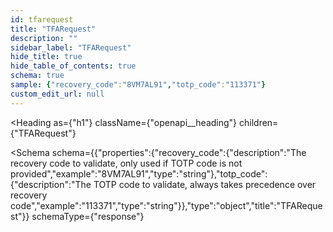```yaml
---
id: tfarequest
title: "TFARequest"
description: ""
sidebar_label: "TFARequest"
hide_title: true
hide_table_of_contents: true
schema: true
sample: {"recovery_code":"8VM7AL91","totp_code":"113371"}
custom_edit_url: null
---
```



<Heading
  as={"h1"}
  className={"openapi__heading"}
  children={"TFARequest"}
>
</Heading>





<Schema
  schema={{"properties":{"recovery_code":{"description":"The recovery code to validate, only used if TOTP code is not provided","example":"8VM7AL91","type":"string"},"totp_code":{"description":"The TOTP code to validate, always takes precedence over recovery code","example":"113371","type":"string"}},"type":"object","title":"TFARequest"}}
  schemaType={"response"}
>

</Schema>
